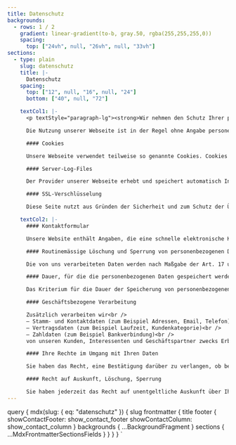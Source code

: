 ```yaml
---
title: Datenschutz
backgrounds:
  - rows: 1 / 2
    gradient: linear-gradient(to-b, gray.50, rgba(255,255,255,0))
    spacing:
      top: ["24vh", null, "26vh", null, "33vh"]
sections:
  - type: plain
    slug: datenschutz
    title: |-
      Datenschutz
    spacing:
      top: ["12", null, "16", null, "24"]
      bottom: ["40", null, "72"]

    textCol1: |-
      <p textStyle="paragraph-lg"><strong>Wir nehmen den Schutz Ihrer persönlichen Daten sehr ernst</strong> und behandeln Ihre per&shy;so&shy;nen&shy;be&shy;zo&shy;ge&shy;nen Daten vertraulich und entsprechend der gesetzlichen Datenschutzvorschriften sowie dieser Datenschutzerklärung.</p>

      Die Nutzung unserer Webseite ist in der Regel ohne Angabe personenbezogener Daten möglich. Soweit auf unseren Seiten personenbezogene Daten (beispielsweise Name, Anschrift oder E‑Mail-Adressen) erhoben werden, erfolgt dies, soweit möglich, stets auf freiwilliger Basis. Diese Daten werden ohne Ihre ausdrückliche Zustimmung nicht an Dritte weitergegeben. Wir weisen darauf hin, dass die Datenübertragung im Internet (z.B. bei der Kommunikation per E‑Mail) Sicherheitslücken aufweisen kann. Ein lückenloser Schutz der Daten vor dem Zugriff durch Dritte ist nicht möglich.

      #### Cookies

      Unsere Webseite verwendet teilweise so genannte Cookies. Cookies richten auf Ihrem Rechner keinen Schaden an und enthalten keine Viren. Cookies dienen dazu, unser Angebot nutzerfreundlicher, effektiver und sicherer zu machen. Cookies sind kleine Textdateien, die auf Ihrem Rechner abgelegt werden und die Ihr Browser speichert. Die meisten der von uns verwendeten Cookies sind so genannte ​„Session-Cookies“. Sie werden nach Ende Ihres Besuchs automatisch gelöscht. Andere Cookies bleiben auf Ihrem Endgerät gespeichert, bis Sie diese löschen. Diese Cookies ermöglichen es uns, Ihren Browser beim nächsten Besuch wiederzuerkennen. Sie können Ihren Browser so einstellen, dass Sie über das Setzen von Cookies informiert werden und Cookies nur im Einzelfall erlauben, die Annahme von Cookies für bestimmte Fälle oder generell ausschließen sowie das automatische Löschen der Cookies beim Schließen des Browser aktivieren. Bei der Deaktivierung von Cookies kann die Funktionalität dieser Website eingeschränkt sein.

      #### Server-Log-Files

      Der Provider unserer Webseite erhebt und speichert automatisch Informationen in so genannten Server-Log-Files, die Ihr Browser automatisch an uns übermittelt. Dies sind: — Browsertyp und Browserversion — verwendetes Betriebssystem — Referrer URL — Hostname des zugreifenden Rechners — Uhrzeit der Serveranfrage Diese Daten sind nicht bestimmten Personen zuordenbar. Eine Zusammenführung dieser Daten mit anderen Datenquellen wird nicht vorgenommen. Wir behalten uns vor, diese Daten nachträglich zu prüfen, wenn uns konkrete Anhaltspunkte für eine rechtswidrige Nutzung bekannt werden.

      #### SSL-Verschlüsselung

      Diese Seite nutzt aus Gründen der Sicherheit und zum Schutz der Übertragung vertraulicher Inhalte, wie zum Beispiel der Anfragen, die Sie an uns als Seitenbetreiber senden, eine SSL-Verschlüsselung. Eine verschlüsselte Verbindung erkennen Sie daran, dass die Adresszeile des Browsers von ​„http://„ auf ​„https://„ wechselt und an dem Schloss-Symbol in Ihrer Browserzeile. Wenn die SSL Verschlüsselung aktiviert ist, können die Daten, die Sie an uns übermitteln, nicht von Dritten mitgelesen werden.

    textCol2: |-
      #### Kontaktformular

      Unsere Website enthält Angaben, die eine schnelle elektronische Kontaktaufnahme zu unserem Unternehmen sowie eine unmittelbare Kommunikation mit uns ermöglichen. Sofern eine betroffene Person per E-Mail oder über ein Kontaktformular den Kontakt mit dem für die Verarbeitung Verantwortlichen aufnimmt, werden die von der betroffenen Person übermittelten personenbezogenen Daten automatisch gespeichert. Solche auf freiwilliger Basis von einer betroffenen Person an den für die Verarbeitung Verantwortlichen übermittelten personenbezogenen Daten werden für Zwecke der Bearbeitung oder der Kontaktaufnahme zur betroffenen Person gespeichert. Es erfolgt keine Weitergabe dieser personenbezogenen Daten an Dritte.

      #### Routinemässige Löschung und Sperrung von personenbezogenen Daten

      Die von uns verarbeiteten Daten werden nach Maßgabe der Art. 17 und 18 DSGVO gelöscht oder in ihrer Verarbeitung eingeschränkt. Sofern nicht im Rahmen dieser Datenschutzerklärung ausdrücklich angegeben, werden die bei uns gespeicherten Daten gelöscht, sobald sie für ihre Zweckbestimmung nicht mehr erforderlich sind und der Löschung keine gesetzlichen Aufbewahrungspflichten entgegenstehen. Sofern die Daten nicht gelöscht werden, weil sie für andere und gesetzlich zulässige Zwecke erforderlich sind, wird deren Verarbeitung eingeschränkt. D.h. die Daten werden gesperrt und nicht für andere Zwecke verarbeitet. Das gilt z.B. für Daten, die aus handels- oder steuerrechtlichen Gründen aufbewahrt werden müssen.

      #### Dauer, für die die personenbezogenen Daten gespeichert werden

      Das Kriterium für die Dauer der Speicherung von personenbezogenen Daten ist die jeweilige gesetzliche Aufbewahrungsfrist. Nach Ablauf der Frist werden die entsprechenden Daten routinemäßig gelöscht, sofern sie nicht mehr zur Vertragserfüllung oder Vertragsanbahnung erforderlich sind.

      #### Geschäftsbezogene Verarbeitung

      Zusätzlich verarbeiten wir<br />
      — Stamm- und Kontaktdaten (zum Beispiel Adressen, Email, Telefon)<br />
      — Vertragsdaten (zum Beispiel Laufzeit, Kundenkategorie)<br />
      — Zahldaten (zum Beispiel Bankverbindung)<br />
      von unseren Kunden, Interessenten und Geschäftspartner zwecks Erbringung vertraglicher Leistungen, Service und Kundenpflege, Marketing, Werbung und Marktforschung.

      #### Ihre Rechte im Umgang mit Ihren Daten

      Sie haben das Recht, eine Bestätigung darüber zu verlangen, ob betreffende Daten verarbeitet werden und auf Auskunft über diese Daten sowie auf weitere Informationen und Kopie der Daten entsprechend Art. 15 DSGVO. Sie haben entsprechend. Art. 16 DSGVO das Recht, die Vervollständigung der Sie betreffenden Daten oder die Berichtigung der Sie betreffenden unrichtigen Daten zu verlangen. Sie haben nach Maßgabe des Art. 17 DSGVO das Recht zu verlangen, dass betreffende Daten unverzüglich gelöscht werden, bzw. alternativ nach Maßgabe des Art. 18 DSGVO eine Einschränkung der Verarbeitung der Daten zu verlangen. Sie haben das Recht zu verlangen, dass die Sie betreffenden Daten, die Sie uns bereitgestellt haben nach Maßgabe des Art. 20 DSGVO zu erhalten und deren Übermittlung an andere Verantwortliche zu fordern. Sie haben ferner gem. Art. 77 DSGVO das Recht, eine Beschwerde bei der zuständigen Aufsichtsbehörde einzureichen. Sie haben das Recht, erteilte Einwilligungen gem. Art. 7 Abs. 3 DSGVO mit Wirkung für die Zukunft zu widerrufen. Sie können der künftigen Verarbeitung der Sie betreffenden Daten nach Maßgabe des Art. 21 DSGVO jederzeit widersprechen. Der Widerspruch kann insbesondere gegen die Verarbeitung für Zwecke der Direktwerbung erfolgen.

      #### Recht auf Auskunft, Löschung, Sperrung

      Sie haben jederzeit das Recht auf unentgeltliche Auskunft über Ihre gespeicherten personenbezogenen Daten, deren Herkunft und Empfänger und den Zweck der Datenverarbeitung sowie ein Recht auf Berichtigung, Sperrung oder Löschung dieser Daten. Hierzu sowie zu weiteren Fragen zum Thema personenbezogene Daten können Sie sich jederzeit unter der oben angegebenen Adresse an uns wenden.
---
```



  query {
    mdx(slug: { eq: "datenschutz" }) {
      slug
      frontmatter {
        title
        footer {
          showContactFooter: show_contact_footer
          showContactColumn: show_contact_column
        }
        backgrounds {
          ...BackgroundFragment
        }
        sections {
          ...MdxFrontmatterSectionsFields
        }
      }
    }
  }
`
